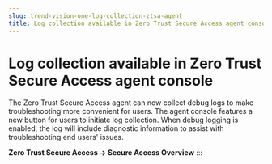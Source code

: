 ```yaml
---
slug: trend-vision-one-log-collection-ztsa-agent
title: Log collection available in Zero Trust Secure Access agent console
---
```

# Log collection available in Zero Trust Secure Access agent console

The Zero Trust Secure Access agent can now collect debug logs to make troubleshooting more convenient for users. The agent console features a new button for users to initiate log collection. When debug logging is enabled, the log will include diagnostic information to assist with troubleshooting end users' issues.

**Zero Trust Secure Access → Secure Access Overview**
:::
